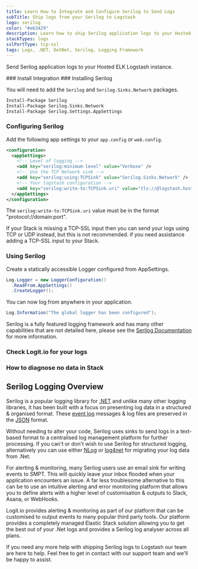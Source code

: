 ```yaml
---
title: Learn How to Integrate and Configure Serilog to Send Logs
subTitle: Ship logs from your Serilog to Logstash
logo: serilog
color: "#e63429"
description: Learn how to ship Serilog application logs to your Hosted ELK Logstash instance using our configuration examples.
stackTypes: logs
sslPortType: tcp-ssl
tags: Logs, .NET, DotNet, Serilog, Logging Framework
---
```


Send Serilog application logs to your Hosted ELK Logstash instance.

<Steps>
  ### Install Integration
  <InstallIntegration/>
### Installing Serilog

You will need to add the `Serilog` and `Serilog.Sinks.Network` packages. 

```ps copy
Install-Package Serilog
Install-Package Serilog.Sinks.Network
Install-Package Serilog.Settings.AppSettings
```

### Configuring Serilog

Add the following app settings to your `app.config` or `web.config`.

```xml copy showLineNumbers /@logstash.host/ /@logstash.sslPort/
<configuration>
  <appSettings>
    <!-- Level of logging -->
    <add key="serilog:minimum-level" value="Verbose" />
    <!-- Use the TCP Network sink -->
    <add key="serilog:using:TCPSink" value="Serilog.Sinks.Network" />
    <!-- Your logstash configuration -->
    <add key="serilog:write-to:TCPSink.uri" value="tls://@logstash.host:@logstash.sslPort" />            
  </appSettings>
</configuration>
```

The `serilog:write-to:TCPSink.uri` value must be in the format "protocol://domain:port".

<Callout type="warning">
  If your Stack is missing a TCP-SSL input then you can send your logs using TCP or UDP instead, but this is not recommended.
  <IntercomButton text="Talk to support" /> if you need assistance adding a TCP-SSL input to your Stack.
</Callout>

### Using Serilog

Create a statically accessible Logger configured from AppSettings.
        
```c# copy showLineNumbers
Log.Logger = new LoggerConfiguration()
  .ReadFrom.AppSettings()
  .CreateLogger();
```

You can now log from anywhere in your application.

```c# copy
Log.Information("The global logger has been configured");
```

Serilog is a fully featured logging framework and has many other capabilities that are not detailed here, 
please see the [Serilog Documentation](https://github.com/serilog/serilog/wiki/Getting-Started#setup) for more information.

### Check Logit.io for your logs

<LaunchStack utmMedium="logs" utmCampaign="serilog" source="serilog" />

### How to diagnose no data in Stack

<DiagnoseNoData />

</Steps>

## Serilog Logging Overview

Serilog is a popular logging library for [.NET](/integrations/log-management/languages-and-libraries/dotnet) and unlike many other logging libraries, 
it has been built with a focus on presenting log data in a structured & organised format. 
These [event log](https://logit.io/solutions/analysis/event-log-analyser/) messages & log 
files are preserved in the [JSON](/integrations/log-management/data-types/json) format.

Without needing to alter your code, Serilog uses sinks to send logs in a text-based format to a 
centralised log management platform for further processing. If you can't or don't wish 
to use Serilog for structured logging, alternatively you can use 
either [NLog](/integrations/log-management/languages-and-libraries/nlog) or [log4net](/integrations/log-management/languages-and-libraries/log4net) for migrating your log data from .Net.

For alerting & monitoring, many Serilog users use an email sink for writing 
events to SMPT. This will quickly leave your inbox flooded when your application 
encounters an issue. A far less troublesome alternative to this can be to use an 
intuitive alerting and error monitoring platform that allows you to define alerts 
with a higher level of customisation & outputs to Slack, Asana, or WebHooks.

Logit.io provides alerting & monitoring as part of our platform that can be 
customised to output events to many popular third party tools. Our platform 
provides a completely managed Elastic Stack solution allowing you to get the 
best out of your .Net logs and provides a Serilog log analyser across all plans.

If you need any more help with shipping Serilog logs to Logstash our 
team are here to help. Feel free to get in contact with our support 
team <IntercomButton text="via live chat" /> and we'll be happy to assist.